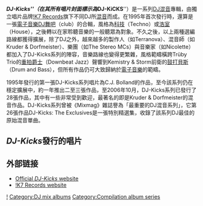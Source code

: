 {{NotChineseTitle|time=2015-12-14T04:30:54+00:00}}
{{Orphan|time=2016-12-17T04:57:31+00:00}}

'''''DJ-Kicks'''''（在其所有唱片封面標示為'''''DJ-KiCKS'''''）是一系列[[DJ|DJ]][[混音|混音]]專輯，由獨立唱片品牌[http://en.wikipedia.org/wiki/Studio_%21K7 !K7 Records]{{Wayback|url=http://en.wikipedia.org/wiki/Studio_%21K7 |date=20080122084443 }}旗下不同DJ所[[混音|混音]]而成。在1995年首次發行時，還算是一張[[電子音樂|電子音樂]]DJ[[舞吧|舞吧]]（club）的合輯，風格為[[科技|科技]]（Techno）或[[浩室|浩室]]（House），之後轉以在家聆聽音樂的一般聽眾為對象。不久之後，以上兩種選編路線都獲得擴展，除了DJ之外，越來越多的製作人（如Terranova）、混音師（如Kruder & Dorfmeister）、樂團（如The Stereo MCs）與音樂家（如Nicolette）都加入了DJ-Kicks系列的陣容，音樂路線也變得更繁雜，風格範疇橫跨Trüby Trio的[[重拍爵士|重拍爵士]]（Downbeat Jazz）聲響到Kemistry & Storm前衛的[[鼓打貝斯|鼓打貝斯]]（Drum and Bass），但所有作品仍可大致歸納於[[電子音樂|電子音樂]]的範疇。

1995年發行的第一張DJ-Kicks系列唱片為C.J. Bolland的作品，至今該系列仍在穩定擴展中，約一年推出二至三張作品，至2006年10月，DJ-Kicks系列已發行了28張作品，其中有一些非常受到歡迎，最著名的即是Kruder & Dorfmeister的混音作品。DJ-Kicks系列曾被《Mixmag》雜誌譽為「最重要的DJ混音系列」，它第26張作品DJ-Kicks: The Exclusives是一張特別精選集，收錄了該系列DJ最佳的原始混音單曲。

== ''DJ-Kicks''發行的唱片 ==

== 外部链接 ==
* [http://www.dj-kicks.com Official ''DJ-Kicks'' website]{{Wayback|url=http://www.dj-kicks.com/ |date=20200130210039 }}
* [http://www.k7.com !K7 Records website]{{Wayback|url=http://www.k7.com/ |date=20110224234501 }}

[[Category:DJ-Kicks|!]]
[[Category:DJ_mix_albums|Category:DJ mix albums]]
[[Category:Compilation_album_series|Category:Compilation album series]]